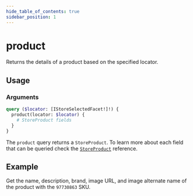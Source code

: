 ```yaml
---
hide_table_of_contents: true
sidebar_position: 1
---
```



# product

Returns the details of a product based on the specified locator.

## Usage

<div className="lg:grid grid-cols-2 gap-20">

<div>

<h3 className="mb-4">Arguments</h3>

<PropsComponent
      name="locator"
      type="IStoreSelectedFacet"
      description="An array of selected search facets."
      required="true"
/>

<PropsComponent
      name="key"
      type="String"
      description="<code>IStoreSelectedFacet</code> property. To query information of a product by its SKU ID, use <code>key:'id'</code>."
      required="true"
/>

<PropsComponent
      name="value"
      type="String"
      description="<code>IStoreSelectedFacet</code> property. To query information of a product by its SKU ID, use <code>value:'{sku}'</code>."
      required="true"
/>

</div>

<div>

<Tabs>
  <TabItem value="query" label="Query" default>

```graphql
query ($locator: [IStoreSelectedFacet!]!) {
  product(locator: $locator) {
    # StoreProduct fields
  }
}
```

</TabItem>

<TabItem value="response" label="Response">

The `product` query returns a `StoreProduct`. To learn more about each field that can be queried check the <a href="/reference/api/objects#storeproduct">`StoreProduct`</a> reference.

</TabItem>

</Tabs>

</div>

</div>


## Example

Get the name, description, brand, image URL, and image alternate name of the product with the `97730863` SKU.

<GraphQLExplorer query='query {
  product (locator:[{key:"id", value:"97730863"}]) {
    name,
    description,
    brand {
      name
    },
    image{
      url,
      alternateName
    }
  }
}'/>